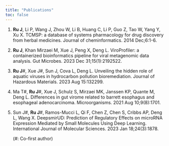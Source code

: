 ```yaml
---
title: "Publications"
toc: false
---
```


1. **Ru J**, Li P, Wang J, Zhou W, Li B, Huang C, Li P, Guo Z, Tao W, Yang Y, Xu X. TCMSP: a database of systems pharmacology for drug discovery from herbal medicines. Journal of cheminformatics. 2014 Dec;6:1-6.

2. **Ru J**, Khan Mirzaei M, Xue J, Peng X, Deng L. ViroProfiler: a containerized bioinformatics pipeline for viral metagenomic data analysis. Gut Microbes. 2023 Dec 31;15(1):2192522.

3. **Ru J**#, Xue J#, Sun J, Cova L, Deng L. Unveiling the hidden role of aquatic viruses in hydrocarbon pollution bioremediation. Journal of Hazardous Materials. 2023 Aug 15:132299.

4. Ma T#, **Ru J**#, Xue J, Schulz S, Mirzaei MK, Janssen KP, Quante M, Deng L. Differences in gut virome related to barrett esophagus and esophageal adenocarcinoma. Microorganisms. 2021 Aug 10;9(8):1701. 

5. Sun J#, **Ru J**#, Ramos-Mucci L, Qi F, Chen Z, Chen S, Cribbs AP, Deng L, Wang X. DeepsmirUD: Prediction of Regulatory Effects on microRNA Expression Mediated by Small Molecules Using Deep Learning. International Journal of Molecular Sciences. 2023 Jan 18;24(3):1878.

    (#: Co-first author)
